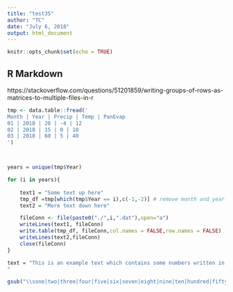 ```yaml
---
title: "test35"
author: "TC"
date: "July 6, 2018"
output: html_document
---
```


```r
knitr::opts_chunk$set(echo = TRUE)
```

## R Markdown

https://stackoverflow.com/questions/51201859/writing-groups-of-rows-as-matrices-to-multiple-files-in-r

```r
tmp <- data.table::fread('
Month | Year | Precip | Temp | PanEvap
01 | 2018 | 20 | -4 | 12
02 | 2018 | 15 | 0 | 10
03 | 2018 | 60 | 5 | 40
')




```

```r

years = unique(tmp$Year)

for (i in years){
    
    text1 = "Some text up here"
    tmp_df =tmp[which(tmp$Year == i),c(-1,-2)] # remove month and year column
    text2 = "More text down here"

    fileConn <- file(paste0("./",i,".dat"),open="a")
    writeLines(text1, fileConn)
    write.table(tmp_df, fileConn,col.names = FALSE,row.names = FALSE)
    writeLines(text2,fileConn)
    close(fileConn)
}


```


```r
text = "This is an example text which contains some numbers written in words such as one, two, three. The text one continues to text two and text three. I also have five hundred fifty dollars. But I am looking for five hundred thousands three hundred fourty seven more to invest into some stocks.
"

gsub("\\sone|two|three|four|five|six|seven|eight|nine|ten|hundred|fifty|thousand[s]|fourty","",text)
```

